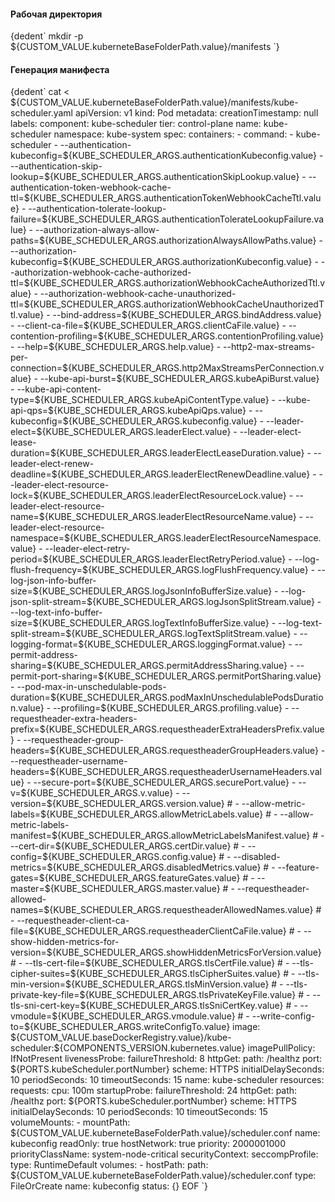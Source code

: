 


<h4>Рабочая директория</h4>
<CodeBlock language="bash">
  {dedent`
    mkdir -p ${CUSTOM_VALUE.kuberneteBaseFolderPath.value}/manifests
  `}
</CodeBlock>

<h4>Генерация манифеста</h4>
<CodeBlock language="bash">
  {dedent`
    cat <<EOF > ${CUSTOM_VALUE.kuberneteBaseFolderPath.value}/manifests/kube-scheduler.yaml
    apiVersion: v1
    kind: Pod
    metadata:
      creationTimestamp: null
      labels:
        component: kube-scheduler
        tier: control-plane
      name: kube-scheduler
      namespace: kube-system
    spec:
      containers:
      - command:
        - kube-scheduler
        - --authentication-kubeconfig=${KUBE_SCHEDULER_ARGS.authenticationKubeconfig.value}
        - --authentication-skip-lookup=${KUBE_SCHEDULER_ARGS.authenticationSkipLookup.value}
        - --authentication-token-webhook-cache-ttl=${KUBE_SCHEDULER_ARGS.authenticationTokenWebhookCacheTtl.value}
        - --authentication-tolerate-lookup-failure=${KUBE_SCHEDULER_ARGS.authenticationTolerateLookupFailure.value}
        - --authorization-always-allow-paths=${KUBE_SCHEDULER_ARGS.authorizationAlwaysAllowPaths.value}
        - --authorization-kubeconfig=${KUBE_SCHEDULER_ARGS.authorizationKubeconfig.value}
        - --authorization-webhook-cache-authorized-ttl=${KUBE_SCHEDULER_ARGS.authorizationWebhookCacheAuthorizedTtl.value}
        - --authorization-webhook-cache-unauthorized-ttl=${KUBE_SCHEDULER_ARGS.authorizationWebhookCacheUnauthorizedTtl.value}
        - --bind-address=${KUBE_SCHEDULER_ARGS.bindAddress.value}
        - --client-ca-file=${KUBE_SCHEDULER_ARGS.clientCaFile.value}
        - --contention-profiling=${KUBE_SCHEDULER_ARGS.contentionProfiling.value}
        - --help=${KUBE_SCHEDULER_ARGS.help.value}
        - --http2-max-streams-per-connection=${KUBE_SCHEDULER_ARGS.http2MaxStreamsPerConnection.value}
        - --kube-api-burst=${KUBE_SCHEDULER_ARGS.kubeApiBurst.value}
        - --kube-api-content-type=${KUBE_SCHEDULER_ARGS.kubeApiContentType.value}
        - --kube-api-qps=${KUBE_SCHEDULER_ARGS.kubeApiQps.value}
        - --kubeconfig=${KUBE_SCHEDULER_ARGS.kubeconfig.value}
        - --leader-elect=${KUBE_SCHEDULER_ARGS.leaderElect.value}
        - --leader-elect-lease-duration=${KUBE_SCHEDULER_ARGS.leaderElectLeaseDuration.value}
        - --leader-elect-renew-deadline=${KUBE_SCHEDULER_ARGS.leaderElectRenewDeadline.value}
        - --leader-elect-resource-lock=${KUBE_SCHEDULER_ARGS.leaderElectResourceLock.value}
        - --leader-elect-resource-name=${KUBE_SCHEDULER_ARGS.leaderElectResourceName.value}
        - --leader-elect-resource-namespace=${KUBE_SCHEDULER_ARGS.leaderElectResourceNamespace.value}
        - --leader-elect-retry-period=${KUBE_SCHEDULER_ARGS.leaderElectRetryPeriod.value}
        - --log-flush-frequency=${KUBE_SCHEDULER_ARGS.logFlushFrequency.value}
        - --log-json-info-buffer-size=${KUBE_SCHEDULER_ARGS.logJsonInfoBufferSize.value}
        - --log-json-split-stream=${KUBE_SCHEDULER_ARGS.logJsonSplitStream.value}
        - --log-text-info-buffer-size=${KUBE_SCHEDULER_ARGS.logTextInfoBufferSize.value}
        - --log-text-split-stream=${KUBE_SCHEDULER_ARGS.logTextSplitStream.value}
        - --logging-format=${KUBE_SCHEDULER_ARGS.loggingFormat.value}
        - --permit-address-sharing=${KUBE_SCHEDULER_ARGS.permitAddressSharing.value}
        - --permit-port-sharing=${KUBE_SCHEDULER_ARGS.permitPortSharing.value}
        - --pod-max-in-unschedulable-pods-duration=${KUBE_SCHEDULER_ARGS.podMaxInUnschedulablePodsDuration.value}
        - --profiling=${KUBE_SCHEDULER_ARGS.profiling.value}
        - --requestheader-extra-headers-prefix=${KUBE_SCHEDULER_ARGS.requestheaderExtraHeadersPrefix.value}
        - --requestheader-group-headers=${KUBE_SCHEDULER_ARGS.requestheaderGroupHeaders.value}
        - --requestheader-username-headers=${KUBE_SCHEDULER_ARGS.requestheaderUsernameHeaders.value}
        - --secure-port=${KUBE_SCHEDULER_ARGS.securePort.value}
        - --v=${KUBE_SCHEDULER_ARGS.v.value}
        - --version=${KUBE_SCHEDULER_ARGS.version.value}
      # - --allow-metric-labels=${KUBE_SCHEDULER_ARGS.allowMetricLabels.value}
      # - --allow-metric-labels-manifest=${KUBE_SCHEDULER_ARGS.allowMetricLabelsManifest.value}
      # - --cert-dir=${KUBE_SCHEDULER_ARGS.certDir.value}
      # - --config=${KUBE_SCHEDULER_ARGS.config.value}
      # - --disabled-metrics=${KUBE_SCHEDULER_ARGS.disabledMetrics.value}
      # - --feature-gates=${KUBE_SCHEDULER_ARGS.featureGates.value}
      # - --master=${KUBE_SCHEDULER_ARGS.master.value}
      # - --requestheader-allowed-names=${KUBE_SCHEDULER_ARGS.requestheaderAllowedNames.value}
      # - --requestheader-client-ca-file=${KUBE_SCHEDULER_ARGS.requestheaderClientCaFile.value}
      # - --show-hidden-metrics-for-version=${KUBE_SCHEDULER_ARGS.showHiddenMetricsForVersion.value}
      # - --tls-cert-file=${KUBE_SCHEDULER_ARGS.tlsCertFile.value}
      # - --tls-cipher-suites=${KUBE_SCHEDULER_ARGS.tlsCipherSuites.value}
      # - --tls-min-version=${KUBE_SCHEDULER_ARGS.tlsMinVersion.value}
      # - --tls-private-key-file=${KUBE_SCHEDULER_ARGS.tlsPrivateKeyFile.value}
      # - --tls-sni-cert-key=${KUBE_SCHEDULER_ARGS.tlsSniCertKey.value}
      # - --vmodule=${KUBE_SCHEDULER_ARGS.vmodule.value}
      # - --write-config-to=${KUBE_SCHEDULER_ARGS.writeConfigTo.value}
        image: ${CUSTOM_VALUE.baseDockerRegistry.value}/kube-scheduler:${COMPONENTS_VERSION.kubernetes.value}
        imagePullPolicy: IfNotPresent
        livenessProbe:
          failureThreshold: 8
          httpGet:
            path: /healthz
            port: ${PORTS.kubeScheduler.portNumber}
            scheme: HTTPS
          initialDelaySeconds: 10
          periodSeconds: 10
          timeoutSeconds: 15
        name: kube-scheduler
        resources:
          requests:
            cpu: 100m
        startupProbe:
          failureThreshold: 24
          httpGet:
            path: /healthz
            port: ${PORTS.kubeScheduler.portNumber}
            scheme: HTTPS
          initialDelaySeconds: 10
          periodSeconds: 10
          timeoutSeconds: 15
        volumeMounts:
        - mountPath: ${CUSTOM_VALUE.kuberneteBaseFolderPath.value}/scheduler.conf
          name: kubeconfig
          readOnly: true
      hostNetwork: true
      priority: 2000001000
      priorityClassName: system-node-critical
      securityContext:
        seccompProfile:
          type: RuntimeDefault
      volumes:
      - hostPath:
          path: ${CUSTOM_VALUE.kuberneteBaseFolderPath.value}/scheduler.conf
          type: FileOrCreate
        name: kubeconfig
    status: {}
    EOF
  `}
</CodeBlock>
